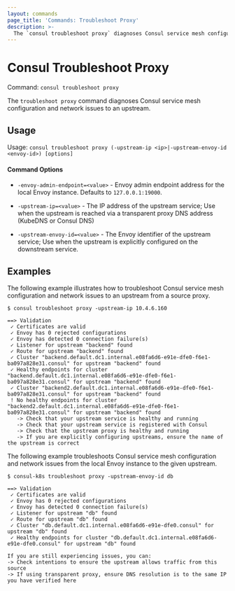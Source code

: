 ```yaml
---
layout: commands
page_title: 'Commands: Troubleshoot Proxy'
description: >-
  The `consul troubleshoot proxy` diagnoses Consul service mesh configuration and network issues to an upstream.
---
```


# Consul Troubleshoot Proxy

Command: `consul troubleshoot proxy`

The `troubleshoot proxy` command diagnoses Consul service mesh configuration and network issues to an upstream.

## Usage

Usage: `consul troubleshoot proxy (-upstream-ip <ip>|-upstream-envoy-id <envoy-id>) [options]`

#### Command Options

- `-envoy-admin-endpoint=<value>` - Envoy admin endpoint address for the local Envoy instance.
Defaults to `127.0.0.1:19000`.

- `-upstream-ip=<value>` -  The IP address of the upstream service; Use when the upstream is reached via a transparent proxy DNS address (KubeDNS or Consul DNS)

- `-upstream-envoy-id=<value>` - The Envoy identifier of the upstream service; Use when the upstream is explicitly configured on the downstream service.

## Examples

The following example illustrates how to troubleshoot Consul service mesh configuration and network issues to an upstream from a source proxy.

  ```shell-session
  $ consul troubleshoot proxy -upstream-ip 10.4.6.160

  ==> Validation
   ✓ Certificates are valid
   ✓ Envoy has 0 rejected configurations
   ✓ Envoy has detected 0 connection failure(s)
   ✓ Listener for upstream "backend" found
   ✓ Route for upstream "backend" found
   ✓ Cluster "backend.default.dc1.internal.e08fa6d6-e91e-dfe0-f6e1-ba097a828e31.consul" for upstream "backend" found
   ✓ Healthy endpoints for cluster "backend.default.dc1.internal.e08fa6d6-e91e-dfe0-f6e1-ba097a828e31.consul" for upstream "backend" found
   ✓ Cluster "backend2.default.dc1.internal.e08fa6d6-e91e-dfe0-f6e1-ba097a828e31.consul" for upstream "backend" found
   ! No healthy endpoints for cluster "backend2.default.dc1.internal.e08fa6d6-e91e-dfe0-f6e1-ba097a828e31.consul" for upstream "backend" found
     -> Check that your upstream service is healthy and running
     -> Check that your upstream service is registered with Consul
     -> Check that the upstream proxy is healthy and running
     -> If you are explicitly configuring upstreams, ensure the name of the upstream is correct
  ```

The following example troubleshoots Consul service mesh configuration and network issues from the local Envoy instance to the given upstream.

  ```shell-session
  $ consul-k8s troubleshoot proxy -upstream-envoy-id db

  ==> Validation
   ✓ Certificates are valid
   ✓ Envoy has 0 rejected configurations
   ✓ Envoy has detected 0 connection failure(s)
   ✓ Listener for upstream "db" found
   ✓ Route for upstream "db" found
   ✓ Cluster "db.default.dc1.internal.e08fa6d6-e91e-dfe0.consul" for upstream "db" found
   ✓ Healthy endpoints for cluster "db.default.dc1.internal.e08fa6d6-e91e-dfe0.consul" for upstream "db" found

  If you are still experiencing issues, you can:
  -> Check intentions to ensure the upstream allows traffic from this source
  -> If using transparent proxy, ensure DNS resolution is to the same IP you have verified here
  ```
